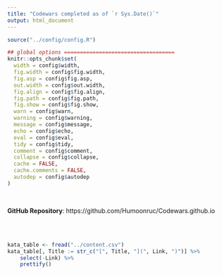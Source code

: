```yaml
---
title: "Codewars completed as of `r Sys.Date()`"
output: html_document
---
```



```r
source("../config/config.R")

## global options ===================================
knitr::opts_chunk$set(
  width = config$width,
  fig.width = config$fig.width,
  fig.asp = config$fig.asp,
  out.width = config$out.width,
  fig.align = config$fig.align,
  fig.path = config$fig.path,
  fig.show = config$fig.show,
  warn = config$warn,
  warning = config$warning,
  message = config$message,
  echo = config$echo,
  eval = config$eval,
  tidy = config$tidy,
  comment = config$comment,
  collapse = config$collapse,
  cache = FALSE,
  cache.comments = FALSE,
  autodep = config$autodep
)
```

<br>

**GitHub Repository**: https://github.com/Humoonruc/Codewars.github.io

<br>
<br>

```r
kata_table <- fread("../content.csv")
kata_table[, Title := str_c("[", Title, "](", Link, ")")] %>%
    select(-Link) %>%
    prettify()
```
